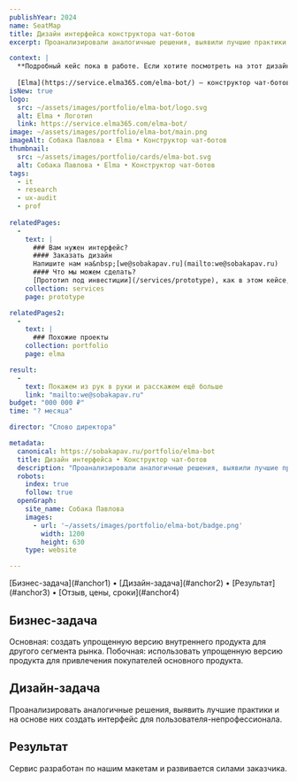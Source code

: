 ```yaml
---
publishYear: 2024
name: SeatMap
title: Дизайн интерфейса конструктора чат-ботов
excerpt: Проанализировали аналогичные решения, выявили лучшие практики и создали интерфейс для пользователя-непрофессионала.

context: |
  **Подробный кейс пока в работе. Если хотите посмотреть на этот дизайн в деталях, пишите нам на [we@sobakapav.ru](mailto:we@sobakapav.ru)**
  
  [Elma](https://service.elma365.com/elma-bot/) — конструктор чат-ботов.
isNew: true
logo:
  src: ~/assets/images/portfolio/elma-bot/logo.svg
  alt: Elma • Логотип
  link: https://service.elma365.com/elma-bot/
image: ~/assets/images/portfolio/elma-bot/main.png
imageAlt: Собака Павлова • Elma • Конструктор чат-ботов
thumbnail:
  src: ~/assets/images/portfolio/cards/elma-bot.svg
  alt: Собака Павлова • Elma • Конструктор чат-ботов
tags:
  - it
  - research
  - ux-audit
  - prof
  
relatedPages:
  -
    text: |
      ### Вам нужен интерфейс?
      #### Заказать дизайн
      Напишите нам на&nbsp;[we@sobakapav.ru](mailto:we@sobakapav.ru) 
      #### Что мы можем сделать?
      [Прототип под инвестиции](/services/prototype), как в этом кейсе, и [многое другое](/services). 
    collection: services
    page: prototype

relatedPages2:
  -
    text: |
      ### Похожие проекты
    collection: portfolio
    page: elma

result:
  -
    text: Покажем из рук в руки и расскажем ещё больше
    link: "mailto:we@sobakapav.ru"
budget: "000 000 ₽"
time: "? месяца"

director: "Слово директора"

metadata:
  canonical: https://sobakapav.ru/portfolio/elma-bot
  title: Дизайн интерфейса • Конструктор чат-ботов
  description: "Проанализировали аналогичные решения, выявили лучшие практики и создали интерфейс для пользователя-непрофессионала"
  robots:
    index: true
    follow: true
  openGraph:
    site_name: Собака Павлова
    images:
      - url: '~/assets/images/portfolio/elma-bot/badge.png'
        width: 1200
        height: 630
    type: website

---
```


<TOC>
[Бизнес-задача](#anchor1) • [Дизайн-задача](#anchor2) • [Результат](#anchor3) • [Отзыв, цены, сроки](#anchor4)
</TOC>

## <a name="anchor1" />Бизнес-задача

Основная: создать упрощенную версию внутреннего продукта для другого сегмента рынка. Побочная: использовать упрощенную версию продукта для привлечения покупателей основного продукта.

## <a name="anchor2" />Дизайн-задача

Проанализировать аналогичные решения, выявить лучшие практики и на основе них создать интерфейс для пользователя-непрофессионала.

## <a name="anchor3" />Результат

Сервис разработан по нашим макетам и развивается силами заказчика.

## <a name="anchor4" />


